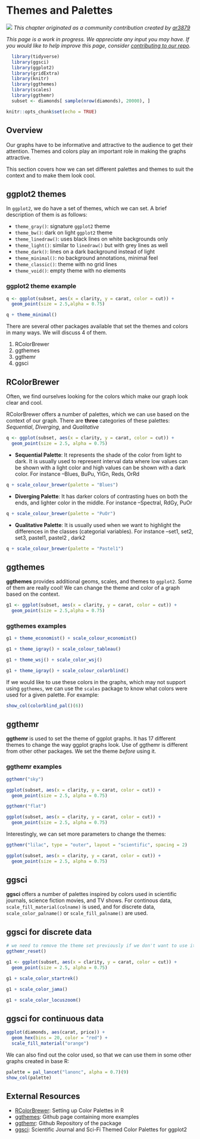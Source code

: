 # Themes and Palettes {#themes}

![](images/banners/banner_themes.png)
*This chapter originated as a community contribution created by [ar3879](https://github.com/Akanksha1Raj){target="_blank"}*
  
  *This page is a work in progress. We appreciate any input you may have. If you would like to help improve this page, consider [contributing to our repo](contribute.html).*

```r
  library(tidyverse)
  library(ggsci)
  library(ggplot2)
  library(gridExtra)
  library(knitr)
  library(ggthemes)
  library(scales)
  library(ggthemr)
  subset <- diamonds[ sample(nrow(diamonds), 20000), ]
```

```r
knitr::opts_chunk$set(echo = TRUE)
```


## Overview
 
  Our graphs have to be informative and attractive to the audience to get their attention. Themes and colors play an important role in making the graphs attractive.
  
  This section covers how we can set different palettes and themes to suit the context and to make them look cool.
  
## ggplot2 themes
  
  In `ggplot2`, we do have a set of themes, which we can set. A brief description of them is as follows:
  
  * `theme_gray()`: signature `ggplot2` theme
  * `theme_bw()`: dark on light `ggplot2` theme
  * `theme_linedraw()`: uses black lines on white backgrounds only
  * `theme_light()`: similar to `linedraw()` but with grey lines as well
  * `theme_dark()`: lines on a dark background instead of light
  * `theme_minimal()`: no background annotations, minimal feel
  * `theme_classic()`: theme with no grid lines
  * `theme_void()`: empty theme with no elements
  
### ggplot2 theme example
  
```r
q <- ggplot(subset, aes(x = clarity, y = carat, color = cut)) +
  geom_point(size = 2.5,alpha = 0.75) 

q + theme_minimal()
```
  
  
  There are several other packages available that set the themes and colors in many ways. We will discuss 4 of them.
  
  1. RColorBrewer
  2. ggthemes
  3. ggthemr
  4. ggsci
  
  
## RColorBrewer 

Often, we find ourselves looking for the colors which make our graph look clear and cool.  

RColorBrewer offers a number of palettes, which we can use based on the context of our graph. There are **three** categories of these palettes: *Sequential*, *Diverging*, and *Qualitative*

```r
q <- ggplot(subset, aes(x = clarity, y = carat, color = cut)) +
  geom_point(size = 2.5, alpha = 0.75) 
```

- **Sequential Palette**: It represents the shade of the color from light to dark. It is usually used to represent interval data where low values can be shown with a light color and high values can be shown with a dark color. For instance --Blues, BuPu, YlGn, Reds, OrRd

```r
q + scale_colour_brewer(palette = "Blues")
```

- **Diverging Palette**: It has darker colors of contrasting hues on both the ends, and lighter color in the middle. For instance --Spectral, RdGy, PuOr

```r
q + scale_colour_brewer(palette = "PuOr")
```

- **Qualitative Palette**: It is usually used when we want to highlight the differences in the classes (categorial variables). For instance --set1, set2, set3, pastel1, pastel2 , dark2
  
```r
q + scale_colour_brewer(palette = "Pastel1")
```  

## ggthemes

**ggthemes** provides additional geoms, scales, and themes to `ggplot2`. Some of them are really cool! We can change the theme and color of a graph based on the context.

```r
g1 <- ggplot(subset, aes(x = clarity, y = carat, color = cut)) +
  geom_point(size = 2.5,alpha = 0.75) 
```

### ggthemes examples

```r
g1 + theme_economist() + scale_colour_economist()
```

```r
g1 + theme_igray() + scale_colour_tableau()
```

```r
g1 + theme_wsj() + scale_color_wsj()
```

```r
g1 + theme_igray() + scale_colour_colorblind()
```

If we would like to use these colors in the graphs, which may not support using `ggthemes`, we can use the `scales` package to know what colors were used for a given palette. For example:

```r
show_col(colorblind_pal()(6))
```

## ggthemr

**ggthemr** is used to set the theme of ggplot graphs. It has 17 different themes to change the way ggplot graphs look. Use of ggthemr is different from other other packages. We set the theme *before* using it. 

### ggthemr examples

```r
ggthemr("sky")

ggplot(subset, aes(x = clarity, y = carat, color = cut)) +
  geom_point(size = 2.5, alpha = 0.75)
```

```r
ggthemr("flat")

ggplot(subset, aes(x = clarity, y = carat, color = cut)) +
  geom_point(size = 2.5, alpha = 0.75)
```

Interestingly, we can set more parameters to change the themes:

```r
ggthemr("lilac", type = "outer", layout = "scientific", spacing = 2)

ggplot(subset, aes(x = clarity, y = carat, color = cut)) +
  geom_point(size = 2.5, alpha = 0.75)
```

## ggsci

**ggsci** offers a number of palettes inspired by colors used in scientific journals, science fiction movies, and TV shows. For continous data, `scale_fill_material(colname)` is used, and for discrete data, `scale_color_palname()` or `scale_fill_palname()` are used. 

## ggsci for discrete data

```r
# we need to remove the theme set previously if we don't want to use it anymore
ggthemr_reset()

g1 <- ggplot(subset, aes(x = clarity, y = carat, color = cut)) +
  geom_point(size = 2.5, alpha = 0.75)

g1 + scale_color_startrek()
```

```r
g1 + scale_color_jama()
```

```r
g1 + scale_color_locuszoom()
```

## ggsci for continuous data

```r
ggplot(diamonds, aes(carat, price)) +
  geom_hex(bins = 20, color = "red") +
  scale_fill_material("orange")
```

We can also find out the color used, so that we can use them in some other graphs created in base R:

```r
palette = pal_lancet("lanonc", alpha = 0.7)(9)
show_col(palette)
```

## External Resources 

- [RColorBrewer](https://data.library.virginia.edu/setting-up-color-palettes-in-r/){target="_blank"}: Setting up Color Palettes in R
- [ggthemes](https://yutannihilation.github.io/allYourFigureAreBelongToUs/ggthemes/){target="_blank"}: Github page containing more examples 
- [ggthemr](https://github.com/cttobin/ggthemr){target="_blank"}: Github Repository of the package
- [ggsci](https://cran.r-project.org/web/packages/ggsci/vignettes/ggsci.html){target="_blank"}: Scientific Journal and Sci-Fi Themed Color Palettes for ggplot2
